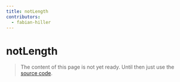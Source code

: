 ```yaml
---
title: notLength
contributors:
  - fabian-hiller
---
```


# notLength

> The content of this page is not yet ready. Until then just use the [source code](https://github.com/fabian-hiller/valibot/blob/main/library/src/validations/notLength/notLength.ts).
